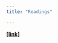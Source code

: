 ```yaml
---
title: "Readings"

---
```


[**[link]**]("/readings_pdf/shadish_cook_campbell_chapter_1.pdf")






